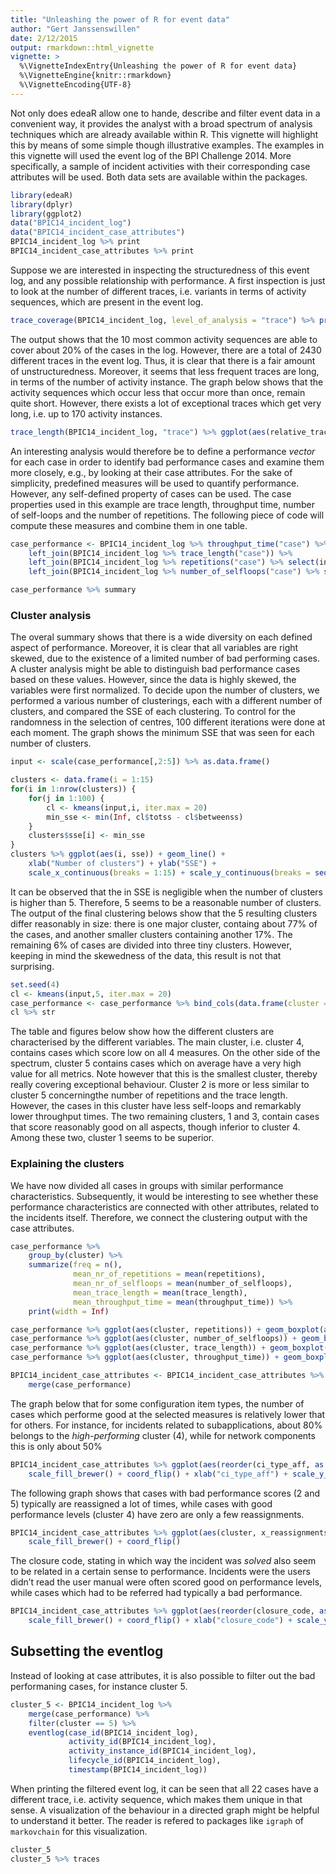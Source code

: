 ---
title: "Unleashing the power of R for event data"
author: "Gert Janssenswillen"
date: 2/12/2015
output: rmarkdown::html_vignette
vignette: >
  %\VignetteIndexEntry{Unleashing the power of R for event data}
  %\VignetteEngine{knitr::rmarkdown}
  %\VignetteEncoding{UTF-8}
---

Not only does edeaR allow one to hande, describe and filter event data in a convenient way, it provides the analyst with a broad spectrum of analysis techniques which are already available within R. This vignette will highlight this by means of some simple though illustrative examples. The examples in this vignette will used the event log of the BPI Challenge 2014. More specifically, a sample of incident activities with their corresponding case attributes will be used. Both data sets are available within the packages.

```{r message = F, warning = F}
library(edeaR)
library(dplyr)
library(ggplot2)
data("BPIC14_incident_log")
data("BPIC14_incident_case_attributes")
BPIC14_incident_log %>% print
BPIC14_incident_case_attributes %>% print
```

Suppose we are interested in inspecting the structuredness of this event log, and any possible relationship with performance. A first inspection is just to look at the number of different traces, i.e. variants in terms of activity sequences, which are present in the event log. 

```{r}
trace_coverage(BPIC14_incident_log, level_of_analysis = "trace") %>% print(width = Inf)
```

The output shows that the 10 most common activity sequences are able to cover about 20\% of the cases in the log. However, there are a total of 2430 different traces in the event log. Thus, it is clear that there is a fair amount of unstructuredness. Moreover, it seems that less frequent traces are long, in terms of the number of activity instance. The graph below shows that the activity sequences which occur less that occur more than once, remain quite short. However, there exists a lot of exceptional traces which get very long, i.e. up to 170 activity instances.

```{r fig.width = 7}
trace_length(BPIC14_incident_log, "trace") %>% ggplot(aes(relative_trace_frequency, absolute)) + geom_jitter() + scale_x_continuous(limits = c(0,0.01)) + ylab("Trace length") + xlab("Relative trace frequency")
```

An interesting analysis would therefore be to define a performance _vector_ for each case in order to identify bad performance cases and examine them more closely, e.g., by looking at their case attributes. For the sake of simplicity, predefined measures will be used to quantify performance. However, any self-defined property of cases can be used. The case properties used in this example are trace length, throughput time, number of self-loops and the number of repetitions. The following piece of code will compute these measures and combine them in one table.

```{r}
case_performance <- BPIC14_incident_log %>% throughput_time("case") %>% 
	left_join(BPIC14_incident_log %>% trace_length("case")) %>% 
	left_join(BPIC14_incident_log %>% repetitions("case") %>% select(incident_id, absolute) %>% rename(repetitions = absolute)) %>% 
	left_join(BPIC14_incident_log %>% number_of_selfloops("case") %>% select(incident_id, absolute) %>% rename(number_of_selfloops = absolute)) 

case_performance %>% summary
```

### Cluster analysis

The overal summary shows that there is a wide diversity on each defined aspect of performance. Moreover, it is clear that all variables are right skewed, due to the existence of a limited number of bad performing cases. A cluster analysis might be able to distinguish bad performance cases based on these values. However, since the data is highly skewed, the variables were first normalized. To decide upon the number of clusters, we performed a various number of clusterings, each with a different number of clusters, and compared the SSE of each clustering. To control for the randomness in the selection of centres, 100 different iterations were done at each moment. The graph shows the minimum SSE that was seen for each number of clusters.

```{r fig.width = 7, fig.align='center'}
input <- scale(case_performance[,2:5]) %>% as.data.frame()

clusters <- data.frame(i = 1:15)
for(i in 1:nrow(clusters)) {
	for(j in 1:100) {
		cl <- kmeans(input,i, iter.max = 20)
		min_sse <- min(Inf, cl$totss - cl$betweenss)
	}
	clusters$sse[i] <- min_sse
}
clusters %>% ggplot(aes(i, sse)) + geom_line() +
	xlab("Number of clusters") + ylab("SSE") + 
	scale_x_continuous(breaks = 1:15) + scale_y_continuous(breaks = seq(0,16000,2000))
```

It can be observed that the in SSE is negligible when the number of clusters is higher than 5. Therefore, 5 seems to be a reasonable number of clusters. The output of the final clustering belows show that the 5 resulting clusters differ reasonably in size: there is one major cluster, containg about 77\% of the cases, and another smaller clusters containing another 17\%. The remaining 6\% of cases are divided into three tiny clusters. However, keeping in mind the skewedness of the data, this result is not that surprising.

```{r}
set.seed(4)
cl <- kmeans(input,5, iter.max = 20)
case_performance <- case_performance %>% bind_cols(data.frame(cluster = factor(cl$cluster)))
cl %>% str
```

The table and figures below show how the different clusters are characterised by the different variables. The main cluster, i.e. cluster 4, contains cases which score low on all 4 measures. On the other side of the spectrum, cluster 5 contains cases which on average have a very high value for all metrics. Note however that this is the smallest cluster, thereby really covering exceptional behaviour. Cluster 2 is more or less similar to cluster 5 concerningthe number of repetitions and the trace length. However, the cases in this cluster have less self-loops and remarkably lower throughput times. The two remaining clusters, 1 and 3, contain cases that score reasonably good on all aspects, though inferior to cluster 4. Among these two, cluster 1 seems to be superior.

### Explaining the clusters

We have now divided all cases in groups with similar performance characteristics. Subsequently, it would be interesting to see whether these performance characteristics are connected with other attributes, related to the incidents itself. Therefore, we connect the clustering output with the case attributes. 

```{r fig.align="center", fig.width= 7, echo = F}
case_performance %>%
	group_by(cluster) %>% 
	summarize(freq = n(),
			  mean_nr_of_repetitions = mean(repetitions),
			  mean_nr_of_selfloops = mean(number_of_selfloops),
			  mean_trace_length = mean(trace_length),
			  mean_throughput_time = mean(throughput_time)) %>%
	print(width = Inf)

case_performance %>% ggplot(aes(cluster, repetitions)) + geom_boxplot(aes(fill = cluster))
case_performance %>% ggplot(aes(cluster, number_of_selfloops)) + geom_boxplot(aes(fill = cluster))
case_performance %>% ggplot(aes(cluster, trace_length)) + geom_boxplot(aes(fill = cluster))
case_performance %>% ggplot(aes(cluster, throughput_time)) + geom_boxplot(aes(fill = cluster))
```


```{r}
BPIC14_incident_case_attributes <- BPIC14_incident_case_attributes %>%
	merge(case_performance) 
```

The graph below that for some configuration item types, the number of cases which performe good at the selected measures is relatively lower that for others. For instance, for incidents related to subapplications, about 80\% belongs to the _high-performing_ cluster (4), while for network components this is only about 50%
```{r fig.width = 7}
BPIC14_incident_case_attributes %>% ggplot(aes(reorder(ci_type_aff, as.numeric(cluster) == 4, FUN = "mean"), fill = cluster)) + geom_bar(position = "fill")  +
	scale_fill_brewer() + coord_flip() + xlab("ci_type_aff") + scale_y_continuous(breaks = seq(0,1,0.1))
```
The following graph shows that cases with bad performance scores (2 and 5) typically are reassigned a lot of times, while cases with good performance levels (cluster 4) have zero are only a few reassignments.
```{r fig.width = 7}
BPIC14_incident_case_attributes %>% ggplot(aes(cluster, x_reassignments)) + geom_boxplot()  +
	scale_fill_brewer() + coord_flip() 
```
The closure code, stating in which way the incident was _solved_ also seem to be related in a certain sense to performance. Incidents were the users didn't read the user manual were often scored good on performance levels, while cases which had to be referred had typically a bad performance.
```{r fig.width = 7}
BPIC14_incident_case_attributes %>% ggplot(aes(reorder(closure_code, as.numeric(cluster) == 4, FUN = "mean"), fill = cluster)) + geom_bar(position = "fill")  +
	scale_fill_brewer() + coord_flip() + xlab("closure_code") + scale_y_continuous(breaks = seq(0,1,0.1))
```

## Subsetting the eventlog

Instead of looking at case attributes, it is also possible to filter out the bad performaning cases, for instance cluster 5.

```{r}
cluster_5 <- BPIC14_incident_log %>% 
	merge(case_performance) %>%
	filter(cluster == 5) %>%
	eventlog(case_id(BPIC14_incident_log), 
			 activity_id(BPIC14_incident_log),
			 activity_instance_id(BPIC14_incident_log),
			 lifecycle_id(BPIC14_incident_log),
			 timestamp(BPIC14_incident_log))
```

When printing the filtered event log, it can be seen that all 22 cases have a different trace, i.e. activity sequence, which makes them unique in that sense. A visualization of the behaviour in a directed graph might be helpful to understand it better. The reader is refered to packages like `igraph` of `markovchain` for this visualization.
```{r}
cluster_5 
cluster_5 %>% traces
```














